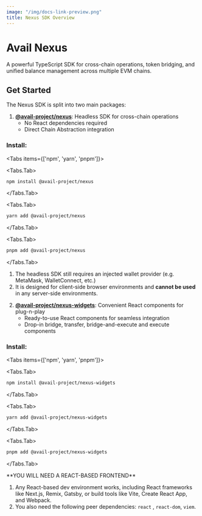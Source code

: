 ```yaml
---
image: "/img/docs-link-preview.png"
title: Nexus SDK Overview
---
```



# Avail Nexus

A powerful TypeScript SDK for cross-chain operations, token bridging, and unified balance management across multiple EVM chains.

## Get Started 

The Nexus SDK is split into two main packages:

1. [**@avail-project/nexus**](https://github.com/availproject/nexus-sdk/tree/main/packages/core): Headless SDK for cross-chain operations
    - No React dependencies required
    - Direct Chain Abstraction integration

### Install:

<Tabs items={['npm', 'yarn', 'pnpm']}>

<Tabs.Tab>
```bash filename="Terminal"
npm install @avail-project/nexus
```
</Tabs.Tab>

<Tabs.Tab>
```bash filename="Terminal"
yarn add @avail-project/nexus
```
</Tabs.Tab>

<Tabs.Tab>
```bash filename="Terminal"
pnpm add @avail-project/nexus
```
</Tabs.Tab>

</Tabs>

<Callout type="info">

1. The headless SDK still requires an injected wallet provider (e.g. MetaMask, WalletConnect, etc.)
2. It is designed for client-side browser environments and **cannot be used** in any server-side environments.
</Callout>

2. [**@avail-project/nexus-widgets**](https://github.com/availproject/nexus-sdk/tree/main/packages/widgets): Convenient React components for plug-n-play
    - Ready-to-use React components for seamless integration
    - Drop-in bridge, transfer, bridge-and-execute and execute components

### Install:

<Tabs items={['npm', 'yarn', 'pnpm']}>

<Tabs.Tab>
```bash filename="Terminal"
npm install @avail-project/nexus-widgets
```
</Tabs.Tab>

<Tabs.Tab>
```bash filename="Terminal"
yarn add @avail-project/nexus-widgets
```
</Tabs.Tab>

<Tabs.Tab>
```bash filename="Terminal"
pnpm add @avail-project/nexus-widgets
```
</Tabs.Tab>

</Tabs>


<Callout type="info">
**YOU WILL NEED A REACT-BASED FRONTEND**<br/>

1. Any React-based dev environment works, including React frameworks like Next.js, Remix, Gatsby, or build tools like Vite, Create React App, and Webpack.
2. You also need the following peer dependencies: `react` , `react-dom`, `viem`.
</Callout>
